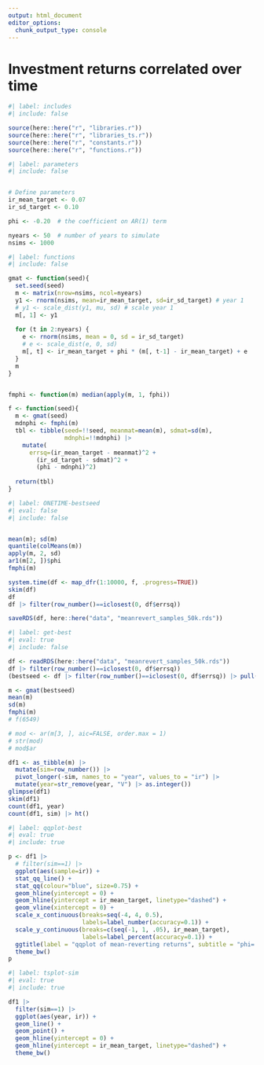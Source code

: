 ```yaml
---
output: html_document
editor_options: 
  chunk_output_type: console
---
```

# Investment returns correlated over time

<!-- A multivariate normal distribution with returns correlated over time, parameterized by mean, standard deviation, and a correlation matrix. -->


```r
#| label: includes
#| include: false

source(here::here("r", "libraries.r"))
source(here::here("r", "libraries_ts.r"))
source(here::here("r", "constants.r"))
source(here::here("r", "functions.r"))

```


```r
#| label: parameters
#| include: false


# Define parameters
ir_mean_target <- 0.07
ir_sd_target <- 0.10

phi <- -0.20  # the coefficient on AR(1) term

nyears <- 50  # number of years to simulate
nsims <- 1000

```



```r
#| label: functions
#| include: false

gmat <- function(seed){
  set.seed(seed)
  m <- matrix(nrow=nsims, ncol=nyears)
  y1 <- rnorm(nsims, mean=ir_mean_target, sd=ir_sd_target) # year 1
  # y1 <- scale_dist(y1, mu, sd) # scale year 1
  m[, 1] <- y1
  
  for (t in 2:nyears) {
    e <- rnorm(nsims, mean = 0, sd = ir_sd_target)
    # e <- scale_dist(e, 0, sd)
    m[, t] <- ir_mean_target + phi * (m[, t-1] - ir_mean_target) + e
  }
  m
}


fmphi <- function(m) median(apply(m, 1, fphi))

f <- function(seed){
  m <- gmat(seed)
  mdnphi <- fmphi(m)
  tbl <- tibble(seed=!!seed, meanmat=mean(m), sdmat=sd(m),
                mdnphi=!!mdnphi) |> 
    mutate(
      errsq=(ir_mean_target - meanmat)^2 +
        (ir_sd_target - sdmat)^2 +
        (phi - mdnphi)^2)
  
  return(tbl)
}

```


```r
#| label: ONETIME-bestseed
#| eval: false
#| include: false


mean(m); sd(m)
quantile(colMeans(m))
apply(m, 2, sd)
ar1(m[2, ])$phi
fmphi(m)

system.time(df <- map_dfr(1:10000, f, .progress=TRUE))
skim(df)
df
df |> filter(row_number()==iclosest(0, df$errsq))

saveRDS(df, here::here("data", "meanrevert_samples_50k.rds"))

```



```r
#| label: get-best
#| eval: true
#| include: false

df <- readRDS(here::here("data", "meanrevert_samples_50k.rds"))
df |> filter(row_number()==iclosest(0, df$errsq))
(bestseed <- df |> filter(row_number()==iclosest(0, df$errsq)) |> pull(seed))

m <- gmat(bestseed)
mean(m)
sd(m)
fmphi(m)
# f(6549)

# mod <- ar(m[3, ], aic=FALSE, order.max = 1)
# str(mod)
# mod$ar

df1 <- as_tibble(m) |> 
  mutate(sim=row_number()) |> 
  pivot_longer(-sim, names_to = "year", values_to = "ir") |> 
  mutate(year=str_remove(year, "V") |> as.integer())
glimpse(df1)
skim(df1)
count(df1, year)
count(df1, sim) |> ht()

```


```r
#| label: qqplot-best
#| eval: true
#| include: true

p <- df1 |> 
  # filter(sim==1) |> 
  ggplot(aes(sample=ir)) +
  stat_qq_line() + 
  stat_qq(colour="blue", size=0.75) +
  geom_hline(yintercept = 0) +
  geom_hline(yintercept = ir_mean_target, linetype="dashed") +
  geom_vline(xintercept = 0) +
  scale_x_continuous(breaks=seq(-4, 4, 0.5),
                     labels=label_number(accuracy=0.1)) +
  scale_y_continuous(breaks=c(seq(-1, 1, .05), ir_mean_target),
                     labels=label_percent(accuracy=0.1)) +
  ggtitle(label = "qqplot of mean-reverting returns", subtitle = "phi= -0.20") +
  theme_bw()
p
```



```r
#| label: tsplot-sim
#| eval: true
#| include: true

df1 |> 
  filter(sim==1) |> 
  ggplot(aes(year, ir)) +
  geom_line() +
  geom_point() +
  geom_hline(yintercept = 0) +
  geom_hline(yintercept = ir_mean_target, linetype="dashed") +
  theme_bw()


```

